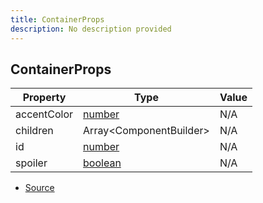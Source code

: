 ```yaml
---
title: ContainerProps
description: No description provided
---
```


## ContainerProps

| Property | Type | Value |
| ----------- | ----------- | ----------- |
| accentColor | [number](https://developer.mozilla.org/en-US/docs/Web/JavaScript/Reference/Global_Objects/Number) | N/A |
| children | Array\<ComponentBuilder> | N/A |
| id | [number](https://developer.mozilla.org/en-US/docs/Web/JavaScript/Reference/Global_Objects/Number) | N/A |
| spoiler | [boolean](https://developer.mozilla.org/en-US/docs/Web/JavaScript/Reference/Global_Objects/Boolean) | N/A |


- [Source](https://github.com/underctrl-io/commandkit/blob/83ef44f10b86e30835e8636786e5222cac412af9/packages/commandkit/src/components/v2/container.ts#L14)